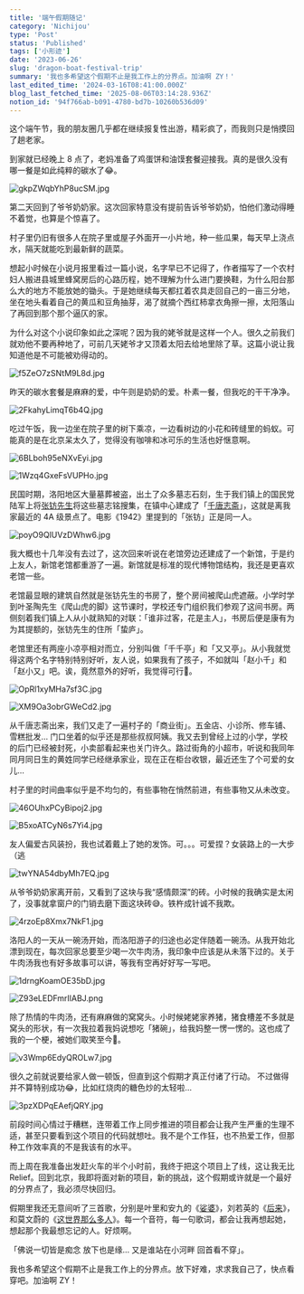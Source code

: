 ```yaml
---
title: '端午假期随记'
category: 'Nichijou'
type: 'Post'
status: 'Published'
tags: ['小形迹']
date: '2023-06-26'
slug: 'dragon-boat-festival-trip'
summary: '我也多希望这个假期不止是我工作上的分界点。加油啊 ZY！'
last_edited_time: '2024-03-16T08:41:00.000Z'
blog_last_fetched_time: '2025-08-06T03:14:28.936Z'
notion_id: '94f766ab-b091-4780-bd7b-10260b536d09'
---
```


这个端午节，我的朋友圈几乎都在继续报复性出游，精彩疯了，而我则只是悄摸回了趟老家。

到家就已经晚上 8 点了，老妈准备了鸡蛋饼和油馍套餐迎接我。真的是很久没有哪一餐是如此纯粹的碳水了😂。

![gkpZWqbYhP8ucSM.jpg](https://cdn.sa.net/2024/03/16/gkpZWqbYhP8ucSM.jpg)

第二天回到了爷爷奶奶家。这次回家特意没有提前告诉爷爷奶奶，怕他们激动得睡不着觉，也算是个惊喜了。

村子里仍旧有很多人在院子里或屋子外面开一小片地，种一些瓜果，每天早上浇点水，隔天就能吃到最新鲜的蔬菜。

想起小时候在小说月报里看过一篇小说，名字早已不记得了，作者描写了一个农村妇人搬进县城里蜂窝房后的心路历程，她不理解为什么进门要换鞋，为什么阳台那么大的地方不能放她的锄头。于是她继续每天都扛着农具走回自己的一亩三分地，坐在地头看着自己的黄瓜和豆角抽芽，渴了就摘个西红柿拿衣角擦一擦，太阳落山了再回到那个那个逼仄的家。

为什么对这个小说印象如此之深呢？因为我的姥爷就是这样一个人。很久之前我们就劝他不要再种地了，可前几天姥爷才又顶着太阳去给地里除了草。这篇小说让我知道他是不可能被劝得动的。

![f5ZeO7zSNtM9L8d.jpg](https://cdn.sa.net/2024/03/16/f5ZeO7zSNtM9L8d.jpg)

昨天的碳水套餐是麻麻的爱，中午则是奶奶的爱。朴素一餐，但我吃的干干净净。

![2FkahyLimqT6b4Q.jpg](https://cdn.sa.net/2024/03/16/2FkahyLimqT6b4Q.jpg)

吃过午饭，我一边坐在院子里的树下乘凉，一边看树边的小花和砖缝里的蚂蚁。可能真的是在北京呆太久了，觉得没有咖啡和冰可乐的生活也好惬意啊。

![6BLboh95eNXvEyi.jpg](https://cdn.sa.net/2024/03/16/6BLboh95eNXvEyi.jpg)

![1Wzq4GxeFsVUPHo.jpg](https://cdn.sa.net/2024/03/16/1Wzq4GxeFsVUPHo.jpg)

民国时期，洛阳地区大量墓葬被盗，出土了众多墓志石刻，生于我们镇上的国民党陆军上将[张钫先生](https://zh.wikipedia.org/wiki/%E5%BC%B5%E9%88%81)将这些墓志铭搜集，在镇中心建成了「[千唐志斋](https://baike.baidu.com/item/%E5%8D%83%E5%94%90%E5%BF%97%E6%96%8B%E7%9F%B3%E5%88%BB/6197826)」，这就是离我家最近的 4A 级景点了。电影《1942》里提到的「张钫」正是同一人。

![poyO9QlUVzDWhw6.jpg](https://cdn.sa.net/2024/03/16/poyO9QlUVzDWhw6.jpg)

我大概也十几年没有去过了，这次回来听说在老馆旁边还建成了一个新馆，于是约上友人，新馆老馆都重游了一遍。新馆就是标准的现代博物馆结构，我还是更喜欢老馆一些。

老馆最显眼的建筑自然就是张钫先生的书房了，整个房间被爬山虎遮蔽。小学时学到叶圣陶先生《爬山虎的脚》这节课时，学校还专门组织我们参观了这间书房。两侧刻着我们镇上人从小就熟知的对联：「谁非过客，花是主人」，书房后便是康有为为其提额的，张钫先生的住所「蛰庐」。

老馆里还有两座小凉亭相对而立，分别叫做「千千亭」和「又又亭」。从小我就觉得这两个名字特别特别好听，友人说，如果我有了孩子，不如就叫「赵小千」和「赵小又」吧。诶，竟然意外的好听，我觉得可行🤣。

![OpRl1xyMHa7sf3C.jpg](https://cdn.sa.net/2024/03/16/OpRl1xyMHa7sf3C.jpg)

![XM9Oa3obrGWeCd2.jpg](https://cdn.sa.net/2024/03/16/XM9Oa3obrGWeCd2.jpg)

从千唐志斋出来，我们又走了一遍村子的「商业街」。五金店、小诊所、修车铺、雪糕批发… 门口坐着的似乎还是那些叔叔阿姨。我又去到曾经上过的小学，学校的后门已经被封死，小卖部看起来也关门许久。路过街角的小超市，听说和我同年同月同日生的黄姓同学已经继承家业，现在正在柜台收银，最近还生了个可爱的女儿…

村子里的时间曲率似乎是不均匀的，有些事物在悄然前进，有些事物又从未改变。

![46OUhxPCyBipoj2.jpg](https://cdn.sa.net/2024/03/16/46OUhxPCyBipoj2.jpg)

![B5xoATCyN6s7Yi4.jpg](https://cdn.sa.net/2024/03/16/B5xoATCyN6s7Yi4.jpg)

友人偏爱古风装扮，我也试着戴上了她的发饰。可。。。可爱捏？女装路上的一大步（逃

![twYNA54dbyMh7EQ.jpg](https://cdn.sa.net/2024/03/16/twYNA54dbyMh7EQ.jpg)

从爷爷奶奶家离开前，又看到了这块与我“感情颇深”的砖。小时候的我确实是太闲了，没事就拿窗户的门销去磨下面这块砖😅。铁杵成针诚不我欺。

![4rzoEp8Xmx7NkF1.jpg](https://cdn.sa.net/2024/03/16/4rzoEp8Xmx7NkF1.jpg)

洛阳人的一天从一碗汤开始，而洛阳游子的归途也必定伴随着一碗汤。从我开始北漂到现在，每次回家总要至少喝一次牛肉汤，我印象中应该是从未落下过的。关于牛肉汤我也有好多故事可以讲，等我有空再好好写一写吧。

![1drngKoamOE35bD.jpg](https://cdn.sa.net/2024/03/16/1drngKoamOE35bD.jpg)

![Z93eLEDFmrIlABJ.png](https://cdn.sa.net/2024/03/16/Z93eLEDFmrIlABJ.png)

除了热情的牛肉汤，还有麻麻做的窝窝头。小时候姥姥家养猪，猪食槽差不多就是窝头的形状，有一次我拉着我妈说想吃「猪碗」，给我妈整一愣一愣的。这也成了我的一个梗，被她们取笑至今🤣。

![v3Wmp6EdyQROLw7.jpg](https://cdn.sa.net/2024/03/16/v3Wmp6EdyQROLw7.jpg)

很久之前就说要给家人做一顿饭，但直到这个假期才真正付诸了行动。 不过做得并不算特别成功😂，比如红烧肉的糖色炒的太轻啦…

![3pzXDPqEAefjQRY.jpg](https://cdn.sa.net/2024/03/16/3pzXDPqEAefjQRY.jpg)

前段时间心情过于糟糕，连带着工作上同步推进的项目都会让我产生严重的生理不适，甚至只要看到这个项目的代码就想吐。我不是个工作狂，也不热爱工作，但那种工作效率真的不是我该有的水平。

而上周在我准备出发赶火车的半个小时前，我终于把这个项目上了线，这让我无比 Relief。回到北京，我即将面对新的项目，新的挑战，这个假期或许就是一个最好的分界点了，我必须尽快回归。

假期里我还无意间听了三首歌，分别是叶里和安九的《[娑婆](https://music.163.com/song?id=1321747745&userid=45403592)》，刘若英的《[后来](https://music.163.com/song?id=254574&userid=45403592)》，和莫文蔚的《[这世界那么多人](https://music.163.com/song?id=1842025914&userid=45403592)》。每一个音符，每一句歌词，都会让我再想起她，想起那个我最想忘记的人。好烦啊。

「佛说一切皆是痴念 放下也是缘… 又是谁站在小河畔 回首看不穿」。

我也多希望这个假期不止是我工作上的分界点。放下好难，求求我自己了，快点看穿吧。加油啊 ZY！
